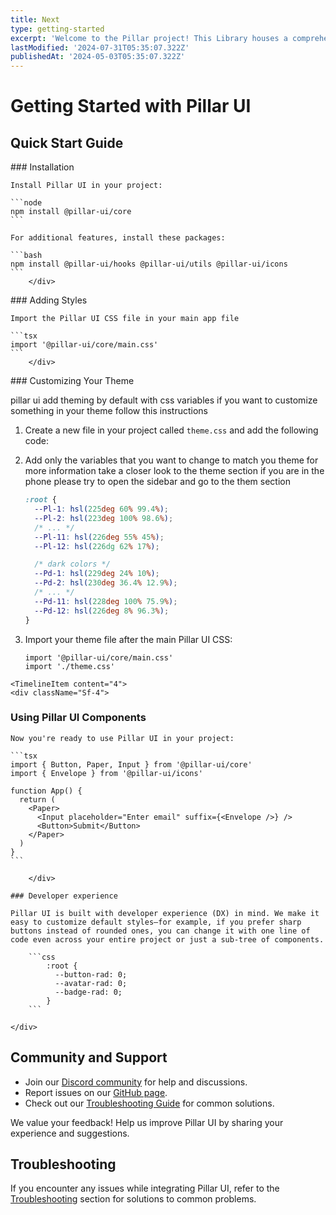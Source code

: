 ```yaml
---
title: Next
type: getting-started
excerpt: 'Welcome to the Pillar project! This Library houses a comprehensive collection of reusable UI components, React hooks, Icons, and other tools designed to enhance modern web development. With a focus on accessibility, scalability, and best practices, Pillar streamlines the development process and empowers you to build robust, high-quality web applications.'
lastModified: '2024-07-31T05:35:07.322Z'
publishedAt: '2024-05-03T05:35:07.322Z'
---
```


# Getting Started with Pillar UI

## Quick Start Guide

<Timeline>
  <TimelineItem content="1">
    <div className="Sf-4">
### Installation

    Install Pillar UI in your project:

    ```node
    npm install @pillar-ui/core
    ```

    For additional features, install these packages:

    ```bash
    npm install @pillar-ui/hooks @pillar-ui/utils @pillar-ui/icons
    ```
        </div>

  </TimelineItem>
   <TimelineItem content='2'>
    <div className="Sf-4">
### Adding Styles

    Import the Pillar UI CSS file in your main app file

    ```tsx
    import '@pillar-ui/core/main.css'
    ```
        </div>

  </TimelineItem>
     <TimelineItem content='3'>
    <div className="Sf-4">
### Customizing Your Theme

pillar ui add theming by default with css variables if you want to customize something in your theme follow this instructions

1. Create a new file in your project called `theme.css` and add the following code:

2. Add only the variables that you want to change to match you theme for more information take a closer look to the theme section if you are in the phone please try to open the sidebar and go to the them section

   ```css
   :root {
     --Pl-1: hsl(225deg 60% 99.4%);
     --Pl-2: hsl(223deg 100% 98.6%);
     /* ... */
     --Pl-11: hsl(226deg 55% 45%);
     --Pl-12: hsl(226dg 62% 17%);

     /* dark colors */
     --Pd-1: hsl(229deg 24% 10%);
     --Pd-2: hsl(230deg 36.4% 12.9%);
     /* ... */
     --Pd-11: hsl(228deg 100% 75.9%);
     --Pd-12: hsl(226deg 8% 96.3%);
   }
   ```

3. Import your theme file after the main Pillar UI CSS:

   ```tsx
   import '@pillar-ui/core/main.css'
   import './theme.css'
   ```

</div>

  </TimelineItem>

    <TimelineItem content="4">
    <div className="Sf-4">

### Using Pillar UI Components

    Now you're ready to use Pillar UI in your project:

    ```tsx
    import { Button, Paper, Input } from '@pillar-ui/core'
    import { Envelope } from '@pillar-ui/icons'

    function App() {
      return (
        <Paper>
          <Input placeholder="Enter email" suffix={<Envelope />} />
          <Button>Submit</Button>
        </Paper>
      )
    }
    ```

        </div>

  </TimelineItem>
      <TimelineItem content="5">
    <div className="Sf-4">

    ### Developer experience

    Pillar UI is built with developer experience (DX) in mind. We make it easy to customize default styles—for example, if you prefer sharp buttons instead of rounded ones, you can change it with one line of code even across your entire project or just a sub-tree of components.

        ```css
            :root {
              --button-rad: 0;
              --avatar-rad: 0;
              --badge-rad: 0;
            }
        ```

    </div>

  </TimelineItem>
</Timeline>

## Community and Support

- Join our [Discord community](https://discord.gg/GvB865nE) for help and discussions.
- Report issues on our [GitHub page](https://github.com/HamzaAmar/pillar-ui/issues).
- Check out our [Troubleshooting Guide](http://localhost:3001/docs/troubleshooting) for common solutions.

We value your feedback! Help us improve Pillar UI by sharing your experience and suggestions.

## Troubleshooting

If you encounter any issues while integrating Pillar UI, refer to the [Troubleshooting](http://localhost:3001/docs/troubleshooting) section for solutions to common problems.
